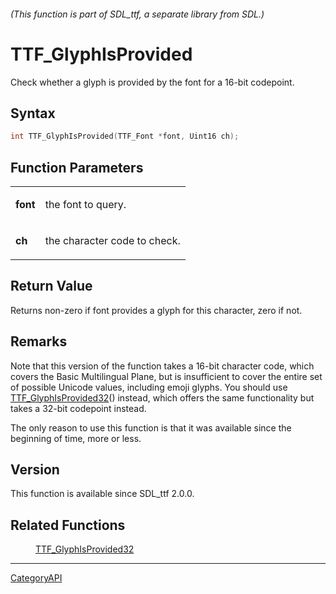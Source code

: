 ====== (This function is part of SDL_ttf, a separate library from SDL.) ======
= TTF_GlyphIsProvided =

Check whether a glyph is provided by the font for a 16-bit codepoint.

== Syntax ==

<syntaxhighlight lang='c'>
int TTF_GlyphIsProvided(TTF_Font *font, Uint16 ch);
</syntaxhighlight>

== Function Parameters ==

{|
|'''font'''
|the font to query.
|-
|'''ch'''
|the character code to check.
|}

== Return Value ==

Returns non-zero if font provides a glyph for this character, zero if not.

== Remarks ==

Note that this version of the function takes a 16-bit character code, which
covers the Basic Multilingual Plane, but is insufficient to cover the
entire set of possible Unicode values, including emoji glyphs. You should
use [[TTF_GlyphIsProvided32]]() instead, which offers the same
functionality but takes a 32-bit codepoint instead.

The only reason to use this function is that it was available since the
beginning of time, more or less.

== Version ==

This function is available since SDL_ttf 2.0.0.

== Related Functions ==

:[[TTF_GlyphIsProvided32]]

----
[[CategoryAPI]]


